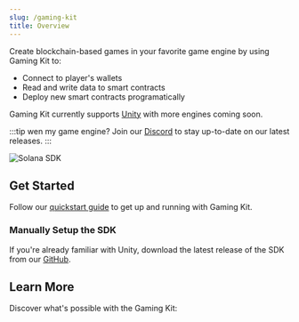 ---
slug: /gaming-kit
title: Overview
---


<div className="heroGrid" style={{ alignItems: "flex-start" }}>
  <div>
    <p style={{ marginTop: "8px" }}>
      Create blockchain-based games in your favorite game engine by using Gaming
      Kit to:
    </p>
    <ul>
      <li>Connect to player's wallets</li>
      <li>Read and write data to smart contracts</li>
      <li>Deploy new smart contracts programatically</li>
    </ul>
    <p>
      Gaming Kit currently supports <a href="https://unity.com/">Unity</a> with
      more engines coming soon.
    </p>

:::tip wen my game engine?
Join our [Discord](https://discord.com/invite/thirdweb) to stay up-to-date on our latest releases.
:::

  </div>
  <p style={{ marginTop: "-16px" }}>
    <div className="col col--12">
      <img
        src="/assets/solana-hero.webp"
        alt="Solana SDK"
        style={{ width: "400px" }}
      />
    </div>
  </p>
</div>

## Get Started

Follow our [quickstart guide](/gaming-kit/quickstart) to get up and running with Gaming Kit.

<div className="row" style={{ marginBottom: 12 }}>
  <div className="col col--12" style={{ padding: 8 }}>
    <QuickstartCard
      name="Quickstart: Get Started With The Unity SDK"
      link="/gaming-kit/quickstart"
      image="/assets/icons/education.png"
    />
  </div>
</div>

### Manually Setup the SDK

If you're already familiar with Unity, download the latest release of the SDK from our [GitHub](https://github.com/thirdweb-dev/unity-sdk/releases).

<div className="row">
  <div className="col col--12" style={{ padding: 8 }}>
    <QuickstartCard
      name="Download The Unity Package File"
      link="https://github.com/thirdweb-dev/unity-sdk/releases"
      image="/assets/languages/unity.webp"
    />
  </div>
</div>

## Learn More

Discover what&apos;s possible with the Gaming Kit:

<div className="row" style={{ marginTop: 24 }}>
  <div className="col col--6" style={{ padding: 8 }}>
    <QuickstartCard
      name="Airdrop Free-To-Own NFTs"
      link="https://blog.thirdweb.com/guides/airdrop-free-to-own-nfts-for-a-web3-game/"
      image="/assets/icons/deployment.png"
    />
  </div>
  <div className="col col--6" style={{ padding: 8 }}>
    <QuickstartCard
      name="Add A Connect Wallet Button"
      link="https://blog.thirdweb.com/guides/add-a-connect-wallet-button-in-a-unity-game/"
      image="/assets/icons/report.png"
    />
  </div>
  <div className="col col--6" style={{ padding: 8 }}>
    <QuickstartCard
      name="Create Burn-To-Redeem NFTs"
      link="https://blog.thirdweb.com/guides/sell-burn-to-redeem-nfts-in-unity/"
      image="/assets/icons/edition-drop.png"
    />
  </div>
  <div className="col col--6" style={{ padding: 8 }}>
    <QuickstartCard
      name="Sell ERC20 Tokens As In-Game Currency"
      link="https://blog.thirdweb.com/guides/sell-your-in-game-currency-for-crypto-in-unity/"
      image="/assets/icons/gamefi.png"
    />
  </div>
</div>
